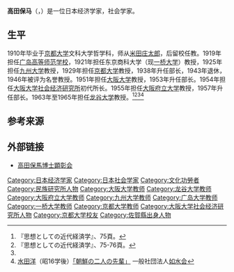 '''高田保马'''（{{lang-ja|高田保馬}}，{{bd|1883年|12月27日|1972年|2月2日}}）是一位日本经济学家，社会学家。

==生平==
1910年毕业于[[京都大学|京都大学]]文科大学哲学科，师从[[米田庄太郎|米田庄太郎]]，后留校任教。1919年担任[[广岛高等师范学校|广岛高等师范学校]]，1921年担任东京商科大学（现[[一桥大学|一桥大学]]）教授，1925年担任[[九州大学|九州大学]]教授，1929年担任[[京都大学|京都大学]]教授，1938年升任部长，1943年退休，1946年被评为名誉教授。1951年担任[[大阪大学|大阪大学]]教授，1953年升任部长。1954年担任[[大阪大学社会经济研究所|大阪大学社会经济研究所]]初代所长。1955年担任[[大阪府立大学|大阪府立大学]]教授，1957年升任部长。1963年至1965年担任[[龙谷大学|龙谷大学]]教授。<ref>『思想としての近代経済学』、75頁。</ref><ref name="思想としての近代経済学 75-76頁">『思想としての近代経済学』、75-76頁。</ref><ref name="思想としての近代経済学 75-76頁"/><ref>[[水田洋|水田洋]]（昭16学後）[http://jfn.josuikai.net/nendokai/dec-club/sinronbun/2007/TyousenNyoidan.htm 「朝鮮の二人の先輩」] {{Wayback|url=http://jfn.josuikai.net/nendokai/dec-club/sinronbun/2007/TyousenNyoidan.htm |date=20180612135745 }}一般社団法人[[如水会|如水会]]</ref>

== 参考来源 ==
{{Reflist}}

== 外部链接 ==
* [http://takadayasuma.jp/ 高田保馬博士顕彰会] {{Wayback|url=http://takadayasuma.jp/ |date=20190825033517 }}

{{DEFAULTSORT:Takata Yasuma}}
[[Category:日本经济学家|Category:日本经济学家]]
[[Category:日本社会学家|Category:日本社会学家]]
[[Category:文化功勞者|Category:文化功勞者]]
[[Category:民族研究所人物|Category:民族研究所人物]]
[[Category:大阪大学教师|Category:大阪大学教师]]
[[Category:龙谷大学教师|Category:龙谷大学教师]]
[[Category:大阪府立大学教师|Category:大阪府立大学教师]]
[[Category:九州大学教师|Category:九州大学教师]]
[[Category:广岛大学教师|Category:广岛大学教师]]
[[Category:一桥大学教师|Category:一桥大学教师]]
[[Category:京都大学教师|Category:京都大学教师]]
[[Category:大阪大学社会经济研究所人物|Category:大阪大学社会经济研究所人物]]
[[Category:京都大学校友|Category:京都大学校友]]
[[Category:佐賀縣出身人物|Category:佐賀縣出身人物]]